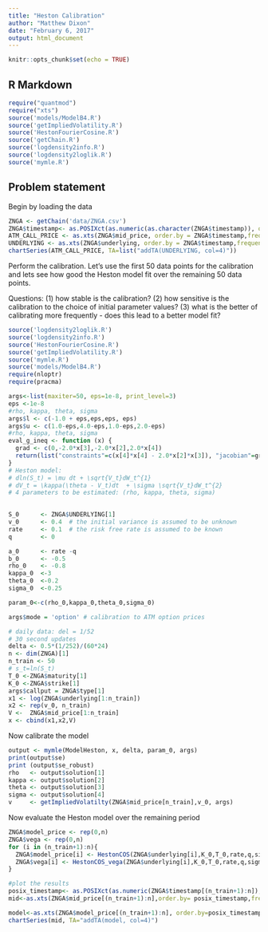 ```yaml
---
title: "Heston Calibration"
author: "Matthew Dixon"
date: "February 6, 2017"
output: html_document
---
```


```r
knitr::opts_chunk$set(echo = TRUE)
```

## R Markdown



```r
require("quantmod")
require("xts")
source('models/ModelB4.R')
source('getImpliedVolatility.R')
source('HestonFourierCosine.R')
source('getChain.R')
source('logdensity2info.R')
source('logdensity2loglik.R')
source('mymle.R')
```

## Problem statement

Begin by loading the data

```r
ZNGA <- getChain('data/ZNGA.csv')
ZNGA$timestamp<- as.POSIXct(as.numeric(as.character(ZNGA$timestamp)), origin='1970-01-01', tz='GMT')
ATM_CALL_PRICE <- as.xts(ZNGA$mid_price, order.by = ZNGA$timestamp,frequency = NULL)
UNDERLYING <- as.xts(ZNGA$underlying, order.by = ZNGA$timestamp,frequency = NULL) 
chartSeries(ATM_CALL_PRICE, TA=list("addTA(UNDERLYING, col=4)"))
```

Perform the calibration. Let's use the first 50 data points for the calibration and lets see how good the Heston model fit over the remaining 50 data points.

Questions:
(1) how stable is the calibration?
(2) how sensitive is the calibration to the choice of initial parameter values?
(3) what is the better of calibrating more frequently - does this lead to a better model fit?

```r
source('logdensity2loglik.R')
source('logdensity2info.R')
source('HestonFourierCosine.R')
source('getImpliedVolatility.R')
source('mymle.R')
source('models/ModelB4.R')
require(nloptr)
require(pracma)

args<-list(maxiter=50, eps=1e-8, print_level=3)
eps <-1e-8
#rho, kappa, theta, sigma
args$l <- c(-1.0 + eps,eps,eps, eps)
args$u <- c(1.0-eps,4.0-eps,1.0-eps,2.0-eps)
#rho, kappa, theta, sigma
eval_g_ineq <- function (x) {
  grad <- c(0,-2.0*x[3],-2.0*x[2],2.0*x[4])
  return(list("constraints"=c(x[4]*x[4] - 2.0*x[2]*x[3]), "jacobian"=grad))  
}
# Heston model:
# dln(S_t) = \mu dt + \sqrt{V_t}dW_t^{1}
# dV_t = \kappa(\theta - V_t)dt  + \sigma \sqrt{V_t}dW_t^{2}
# 4 parameters to be estimated: (rho, kappa, theta, sigma)  
  

S_0      <- ZNGA$UNDERLYING[1] 
v_0      <- 0.4  # the initial variance is assumed to be unknown
rate     <- 0.1  # the risk free rate is assumed to be known
q        <- 0

a_0      <- rate -q
b_0      <- -0.5
rho_0    <- -0.8
kappa_0  <-3
theta_0  <-0.2
sigma_0  <-0.25 

param_0<-c(rho_0,kappa_0,theta_0,sigma_0)

args$mode = 'option' # calibration to ATM option prices 

# daily data: del = 1/52
# 30 second updates
delta <- 0.5*(1/252)/(60*24)
n <- dim(ZNGA)[1]
n_train <- 50
# s_t=ln(S_t)
T_0 <-ZNGA$maturity[1]
K_0 <-ZNGA$strike[1]
args$callput = ZNGA$type[1]
x1 <- log(ZNGA$underlying[1:n_train])
x2 <- rep(v_0, n_train)
V <-  ZNGA$mid_price[1:n_train] 
x <- cbind(x1,x2,V)
```
Now calibrate the model
```r
output <- mymle(ModelHeston, x, delta, param_0, args)
print(output$se)
print (output$se_robust)
rho   <- output$solution[1]
kappa <- output$solution[2]
theta <- output$solution[3]
sigma <- output$solution[4]
v     <- getImpliedVolatilty(ZNGA$mid_price[n_train],v_0, args)
```
Now evaluate the Heston model over the remaining period
```r
ZNGA$model_price <- rep(0,n)
ZNGA$vega <- rep(0,n)
for (i in (n_train+1):n){
  ZNGA$model_price[i] <- HestonCOS(ZNGA$underlying[i],K_0,T_0,rate,q,sigma,kappa,theta,v,rho,args$callput)
  ZNGA$vega[i] <- HestonCOS_vega(ZNGA$underlying[i],K_0,T_0,rate,q,sigma,kappa,theta,v,rho,args$callput)
}

```

```r
#plot the results
posix_timestamp<- as.POSIXct(as.numeric(ZNGA$timestamp[(n_train+1):n]), origin='1970-01-01', tz='GMT')
mid<-as.xts(ZNGA$mid_price[(n_train+1):n],order.by= posix_timestamp,frequency = NULL) 

model<-as.xts(ZNGA$model_price[(n_train+1):n], order.by=posix_timestamp,frequency = NULL)
chartSeries(mid, TA="addTA(model, col=4)")

```